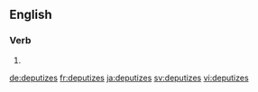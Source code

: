 ==English==

===Verb===
{{head|en|verb form}}

# {{en-third-person singular of|deputize}}

[[de:deputizes]]
[[fr:deputizes]]
[[ja:deputizes]]
[[sv:deputizes]]
[[vi:deputizes]]